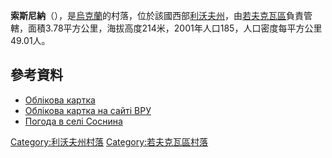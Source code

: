 {{coord|50|11|37|N|23|58|20|E|scale:30000|display=title}}

'''索斯尼納'''（{{lang-uk|Соснина}}），是[[烏克蘭|烏克蘭]]的村落，位於該國西部[[利沃夫州|利沃夫州]]，由[[若夫克瓦區|若夫克瓦區]]負責管轄，面積3.78平方公里，海拔高度214米，2001年人口185，人口密度每平方公里49.01人。

==參考資料==
* [http://w1.c1.rada.gov.ua/pls/z7503/A005?rdat1=11.07.2014&rf7571=19829 Облікова картка]
* [http://w1.c1.rada.gov.ua/pls/z7503/A005?rdat1=11.07.2014&rf7571=19829 Облікова картка на сайті ВРУ]
* [http://weather.in.ua/ua/l'vovskaja/24573 Погода в селі Соснина]

{{DEFAULTSORT:Соснина}}
[[Category:利沃夫州村落|Category:利沃夫州村落]]
[[Category:若夫克瓦區村落|Category:若夫克瓦區村落]]


{{Lviv-geo-stub}}
